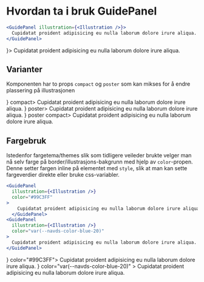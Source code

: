
<Meta title="ds-react/guidepanel/intro" />

# Hvordan ta i bruk GuidePanel

```jsx
<GuidePanel illustration={<Illustration />}>
  Cupidatat proident adipisicing eu nulla laborum dolore irure aliqua.
</GuidePanel>
```

<Canvas>
  <GuidePanel illustration={<Illustration />}>
    Cupidatat proident adipisicing eu nulla laborum dolore irure aliqua.
  </GuidePanel>
</Canvas>

## Varianter

Komponenten har to props `compact` og `poster` som kan mikses for å endre plassering på illustrasjonen

<Canvas>
  <GuidePanel illustration={<Illustration />} compact>
    Cupidatat proident adipisicing eu nulla laborum dolore irure aliqua.
  </GuidePanel>
  <GuidePanel illustration={<Illustration />} poster>
    Cupidatat proident adipisicing eu nulla laborum dolore irure aliqua.
  </GuidePanel>
  <GuidePanel illustration={<Illustration />} poster compact>
    Cupidatat proident adipisicing eu nulla laborum dolore irure aliqua.
  </GuidePanel>
</Canvas>

## Fargebruk

Istedenfor fargetema/themes slik som tidligere veileder brukte velger man nå selv farge på border/illustrasjons-bakgrunn
med hjelp av `color`-propen. Denne setter fargen inline på elementet med `style`, slik at man kan sette fargeverdier direkte eller bruke css-variabler.

```jsx
<GuidePanel
  illustration={<Illustration />}
  color="#99C3FF"
>
    Cupidatat proident adipisicing eu nulla laborum dolore irure aliqua.
  </GuidePanel>
<GuidePanel
  illustration={<Illustration />}
  color="var(--navds-color-blue-20)"
>
  Cupidatat proident adipisicing eu nulla laborum dolore irure aliqua.
</GuidePanel>
```

<Canvas>
  <GuidePanel illustration={<Illustration />} color="#99C3FF">
    Cupidatat proident adipisicing eu nulla laborum dolore irure aliqua.
  </GuidePanel>
  <GuidePanel
    illustration={<Illustration />}
    color="var(--navds-color-blue-20)"
  >
    Cupidatat proident adipisicing eu nulla laborum dolore irure aliqua.
  </GuidePanel>
</Canvas>
